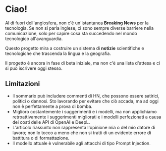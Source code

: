 
<CallToAction />

# Ciao!

Al di fuori dell'anglosfera, non c'è un'istantanea **Breaking News** per la tecnologia.
Se non si parla inglese, ci sono sempre diverse barriere nella comunicazione, solo per capire cosa sta succedendo nel mondo tecnologico all'avanguardia.


<Callout type="info" emoji="🗞">

Questo progetto mira a costruire un sistema di **notizie** scientifiche e tecnologiche che trascenda la lingua e la geografia.

</Callout>

Il progetto è ancora in fase di beta iniziale, ma non c'è una lista d'attesa e ci si può iscrivere oggi stesso.

## Limitazioni

- Il sommario può includere commenti di HN, che possono essere satirici, politici o dannosi. Sto lavorando per evitare che ciò accada, ma ad oggi non è perfettamente a prova di bomba.
- Miglioro costantemente i suggerimenti e i modelli, ma non applichiamo retroattivamente i suggerimenti migliorati e i modelli perfezionati a causa dei costi delle API di OpenAI e DeepL.
- L'articolo riassunto non rappresenta l'opinione mia o del mio datore di lavoro; non lo tocco a meno che non si tratti di un evidente errore di battitura o di formattazione.
- Il modello attuale è vulnerabile agli attacchi di tipo Prompt Injection.
